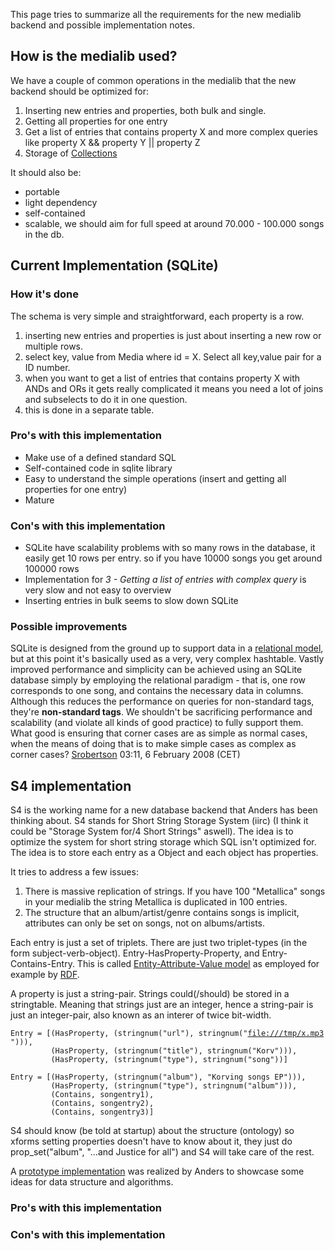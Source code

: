 This page tries to summarize all the requirements for the new medialib backend and possible implementation notes.

== How is the medialib used? ==
We have a couple of common operations in the medialib that the new backend should be optimized for:

# Inserting new entries and properties, both bulk and single.
# Getting all properties for one entry
# Get a list of entries that contains property X and more complex queries like property X && property Y || property Z
# Storage of [[Collections]]

It should also be:

* portable
* light dependency
* self-contained
* scalable, we should aim for full speed at around 70.000 - 100.000 songs in the db.

== Current Implementation (SQLite) ==

=== How it's done ===

The schema is very simple and straightforward, each property is a row. 

# inserting new entries and properties is just about inserting a new row or multiple rows.
# select key, value from Media where id = X. Select all key,value pair for a ID number.
# when you want to get a list of entries that contains property X with ANDs and ORs it gets really complicated it means you need a lot of joins and subselects to do it in one question.
# this is done in a separate table.

=== Pro's with this implementation ===
* Make use of a defined standard SQL
* Self-contained code in sqlite library
* Easy to understand the simple operations (insert and getting all properties for one entry)
* Mature

=== Con's with this implementation ===
* SQLite have scalability problems with so many rows in the database, it easily get 10 rows per entry. so if you have 10000 songs you get around 100000 rows
* Implementation for ''3 - Getting a list of entries with complex query'' is very slow and not easy to overview
* Inserting entries in bulk seems to slow down SQLite

=== Possible improvements ===

SQLite is designed from the ground up to support data in a  [http://en.wikipedia.org/wiki/Relational_model relational model],  but at this point it's basically used as a very, very complex hashtable.  Vastly improved performance and simplicity can be achieved using an SQLite database simply by employing the relational paradigm - that is, one row corresponds to one song, and contains the necessary data in columns.  Although this reduces the performance on queries for non-standard tags, they're '''non-standard tags'''.  We shouldn't be sacrificing performance and scalability (and violate all kinds of good practice) to fully support them.  What good is ensuring that corner cases are as simple as normal cases, when the means of doing that is to make simple cases as complex as corner cases?  [[User:Srobertson|Srobertson]] 03:11, 6 February 2008 (CET)

== S4 implementation ==

S4 is the working name for a new database backend that Anders has been thinking about. S4 stands for Short String Storage System (iirc) (I think it could be "Storage System for/4 Short Strings" aswell). The idea is to optimize the system for short string storage which SQL isn't optimized for. The idea is to store each entry as a Object and each object has properties.

It tries to address a few issues:
# There is massive replication of strings. If you have 100 "Metallica" songs in your medialib the string Metallica is duplicated in 100 entries.
# The structure that an album/artist/genre contains songs is implicit, attributes can only be set on songs, not on albums/artists.


Each entry is just a set of triplets. There are just two triplet-types (in the form subject-verb-object). Entry-HasProperty-Property, and Entry-Contains-Entry. This is called [http://en.wikipedia.org/wiki/Entity-Attribute-Value_model Entity-Attribute-Value model] as employed for example by [http://en.wikipedia.org/wiki/Resource_Description_Framework RDF].

A property is just a string-pair. Strings could(/should) be stored in a stringtable. Meaning that strings just are an integer, hence a string-pair is just an integer-pair, also known as an interer of twice bit-width.

 Entry = [(HasProperty, (stringnum("url"), stringnum("file:///tmp/x.mp3"))),
          (HasProperty, (stringnum("title"), stringnum("Korv"))),
          (HasProperty, (stringnum("type"), stringnum("song"))]

 Entry = [(HasProperty, (stringnum("album"), "Korving songs EP"))),
          (HasProperty, (stringnum("type"), stringnum("album"))),
          (Contains, songentry1),
          (Contains, songentry2),
          (Contains, songentry3)]


S4 should know (be told at startup) about the structure (ontology) so xforms setting properties doesn't have to know about it, they just do prop_set("album", "...and Justice for all") and S4 will take care of the rest.

A [http://git.0x63.nu/?p=s4.git;a=summary prototype implementation] was realized by Anders to showcase some ideas for data structure and algorithms.

=== Pro's with this implementation ===

=== Con's with this implementation ===